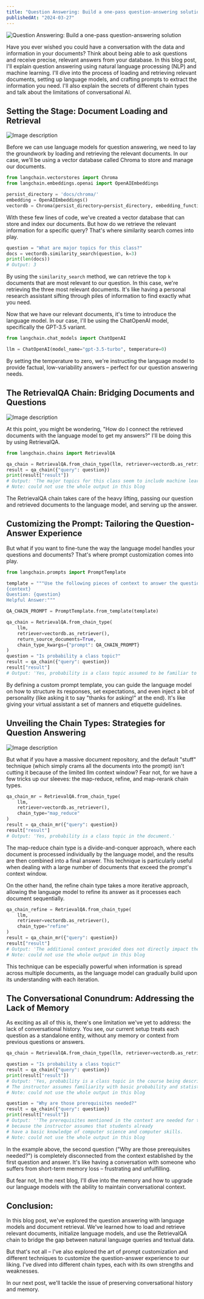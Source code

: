 ```yaml
---
title: "Question Answering: Build a one-pass question-answering solution"
publishedAt: "2024-03-27"
---
```


![Question Answering: Build a one-pass question-answering solution](https://dev-to-uploads.s3.amazonaws.com/uploads/articles/buzzex7x8g3xp3yxo2at.jpg)

Have you ever wished you could have a conversation with the data and information in your documents? Think about being able to ask questions and receive precise, relevant answers from your database. In this blog post, I'll explain question answering using natural language processing (NLP) and machine learning. I'll dive into the process of loading and retrieving relevant documents, setting up language models, and crafting prompts to extract the information you need. I'll also explain the secrets of different chain types and talk about the limitations of conversational AI.

## **Setting the Stage: Document Loading and Retrieval**


![Image description](https://dev-to-uploads.s3.amazonaws.com/uploads/articles/970ao5szve1rgtu75lil.png)



Before we can use language models for question answering, we need to lay the groundwork by loading and retrieving the relevant documents. In our case, we'll be using a vector database called Chroma to store and manage our documents.

```python
from langchain.vectorstores import Chroma
from langchain.embeddings.openai import OpenAIEmbeddings

persist_directory = 'docs/chroma/'
embedding = OpenAIEmbeddings()
vectordb = Chroma(persist_directory=persist_directory, embedding_function=embedding)
```

With these few lines of code, we've created a vector database that can store and index our documents. But how do we retrieve the relevant information for a specific query? That's where similarity search comes into play.

```python
question = "What are major topics for this class?"
docs = vectordb.similarity_search(question, k=3)
print(len(docs))
# Output: 3
```

By using the `similarity_search` method, we can retrieve the top `k` documents that are most relevant to our question. In this case, we're retrieving the three most relevant documents. It's like having a personal research assistant sifting through piles of information to find exactly what you need.

Now that we have our relevant documents, it's time to introduce the language model. In our case, I'll be using the ChatOpenAI model, specifically the GPT-3.5 variant.

```python
from langchain.chat_models import ChatOpenAI

llm = ChatOpenAI(model_name="gpt-3.5-turbo", temperature=0)
```

By setting the temperature to zero, we're instructing the language model to provide factual, low-variability answers – perfect for our question answering needs.

## **The RetrievalQA Chain: Bridging Documents and Questions**


![Image description](https://dev-to-uploads.s3.amazonaws.com/uploads/articles/ljcrvfmq3v03n0nwfcu4.png)



At this point, you might be wondering, "How do I connect the retrieved documents with the language model to get my answers?" I'll be doing this by using RetrievalQA.

```python
from langchain.chains import RetrievalQA

qa_chain = RetrievalQA.from_chain_type(llm, retriever=vectordb.as_retriever())
result = qa_chain({"query": question})
print(result["result"])
# Output: 'The major topics for this class seem to include machine learning, statistics, and algebra.'
# Note: could not use the whole output in this blog
```

The RetrievalQA chain takes care of the heavy lifting, passing our question and retrieved documents to the language model, and serving up the answer.

## **Customizing the Prompt: Tailoring the Question-Answer Experience**

But what if you want to fine-tune the way the language model handles your questions and documents? That's where prompt customization comes into play.

```python
from langchain.prompts import PromptTemplate

template = """Use the following pieces of context to answer the question at the end. If you don't know the answer, just say that you don't know, don't try to make up an answer. Use three sentences maximum. Keep the answer as concise as possible. Always say "thanks for asking!" at the end of the answer. 
{context}
Question: {question}
Helpful Answer:"""

QA_CHAIN_PROMPT = PromptTemplate.from_template(template)

qa_chain = RetrievalQA.from_chain_type(
    llm,
    retriever=vectordb.as_retriever(),
    return_source_documents=True,
    chain_type_kwargs={"prompt": QA_CHAIN_PROMPT}
)
question = "Is probability a class topic?"
result = qa_chain({"query": question})
result["result"]
# Output: 'Yes, probability is a class topic assumed to be familiar to students, as mentioned by the instructor. Thanks for asking!'
```

By defining a custom prompt template, you can guide the language model on how to structure its responses, set expectations, and even inject a bit of personality (like asking it to say "thanks for asking!" at the end). It's like giving your virtual assistant a set of manners and etiquette guidelines.

## **Unveiling the Chain Types: Strategies for Question Answering**


![Image description](https://dev-to-uploads.s3.amazonaws.com/uploads/articles/jadp3iq8j6qnk8qqllot.png)



But what if you have a massive document repository, and the default "stuff" technique (which simply crams all the documents into the prompt) isn't cutting it because of the limited llm context window? Fear not, for we have a few tricks up our sleeves: the map-reduce, refine, and map-rerank chain types.

```python
qa_chain_mr = RetrievalQA.from_chain_type(
    llm,
    retriever=vectordb.as_retriever(),
    chain_type="map_reduce"
)
result = qa_chain_mr({"query": question})
result["result"]
# Output: 'Yes, probability is a class topic in the document.'
```

The map-reduce chain type is a divide-and-conquer approach, where each document is processed individually by the language model, and the results are then combined into a final answer. This technique is particularly useful when dealing with a large number of documents that exceed the prompt's context window.

On the other hand, the refine chain type takes a more iterative approach, allowing the language model to refine its answer as it processes each document sequentially.

```python
qa_chain_refine = RetrievalQA.from_chain_type(
    llm,
    retriever=vectordb.as_retriever(),
    chain_type="refine"
)
result = qa_chain_mr({"query": question})
result["result"]
# Output: 'The additional context provided does not directly impact the original answer regarding probability being a class topic.
# Note: could not use the whole output in this blog
```

This technique can be especially powerful when information is spread across multiple documents, as the language model can gradually build upon its understanding with each iteration.

## **The Conversational Conundrum: Addressing the Lack of Memory**

As exciting as all of this is, there's one limitation we've yet to address: the lack of conversational history. You see, our current setup treats each question as a standalone entity, without any memory or context from previous questions or answers.

```python
qa_chain = RetrievalQA.from_chain_type(llm, retriever=vectordb.as_retriever())

question = "Is probability a class topic?"
result = qa_chain({"query": question})
print(result["result"])
# Output: 'Yes, probability is a class topic in the course being described. 
# The instructor assumes familiarity with basic probability and statistics.'
# Note: could not use the whole output in this blog

question = "Why are those prerequisites needed?"
result = qa_chain({"query": question})
print(result["result"])
# Output: ''The prerequisites mentioned in the context are needed for the machine learning class 
# because the instructor assumes that students already 
# have a basic knowledge of computer science and computer skills.
# Note: could not use the whole output in this blog
```

In the example above, the second question ("Why are those prerequisites needed?") is completely disconnected from the context established by the first question and answer. It's like having a conversation with someone who suffers from short-term memory loss – frustrating and unfulfilling.

But fear not, In the next blog, I'll dive into the memory and how to upgrade our language models with the ability to maintain conversational context.

## Conclusion:

In this blog post, we've explored the question answering with language models and document retrieval. We've learned how to load and retrieve relevant documents, initialize language models, and use the RetrievalQA chain to bridge the gap between natural language queries and textual data.

But that's not all – I've also explored the art of prompt customization and different techniques to customize the question-answer experience to our liking. I've dived into different chain types, each with its own strengths and weaknesses.

In our next post, we'll tackle the issue of preserving conversational history and memory.